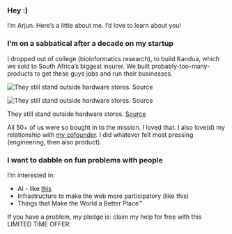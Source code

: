 ### Hey :) 

I’m Arjun. Here’s a little about me. I’d love to learn about you!

### I’m on a sabbatical after a decade on my startup

I dropped out of college (bioinformatics research), to build Kandua, which we sold to South Africa’s biggest insurer. We built probably-too-many-products to get these guys jobs and run their businesses.

![They still stand outside hardware stores. [Source](https://www.timeslive.co.za/news/south-africa/2021-04-13-sometimes-i-work-5-days-in-a-month-the-artisans-hunting-for-work-on-the-streets/)](/images/pros_black_and_white.jpg)

![They still stand outside hardware stores. [Source](https://www.timeslive.co.za/news/south-africa/2021-04-13-sometimes-i-work-5-days-in-a-month-the-artisans-hunting-for-work-on-the-streets/)](/images/pros_black_and_white_small.jpeg)

They still stand outside hardware stores. [Source](https://www.timeslive.co.za/news/south-africa/2021-04-13-sometimes-i-work-5-days-in-a-month-the-artisans-hunting-for-work-on-the-streets/)

All 50+ of us were so bought in to the mission. I loved that. I also love(d) my relationship with [my cofounder](https://www.linkedin.com/in/sayo-folawiyo-4919b160/?originalSubdomain=uk). I did whatever felt most pressing (engineering, then also product).

### I want to dabble on fun problems with people

I’m interested in:

- AI - like [this](https://asterisk.chat)
- Infrastructure to make the web more participatory (like this)
- Things that Make the World a Better Place™

If you have a problem, my pledge is: claim my help for free with this LIMITED TIME OFFER: